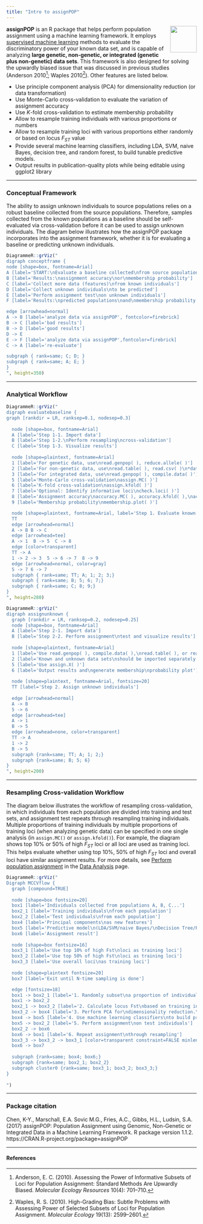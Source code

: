 ```yaml
---
title: "Intro to assignPOP"
---
```


<img src="https://www.r-project.org/logo/Rlogo.svg" width="70" align="right"> 

**assignPOP** is an R package that helps perform population assignment using a machine learning framework. It employs [supervised machine learning](https://en.wikipedia.org/wiki/Supervised_learning) methods to evaluate the discriminatory power of your known data set, and is capable of analyzing **large genetic, non-genetic, or integrated (genetic plus non-genetic) data sets**. This framework is also designed for solving the upwardly biased issue that was discussed in previous studies (Anderson 2010^[Anderson, E. C. (2010). Assessing the Power of Informative Subsets of Loci for Population Assignment: Standard Methods Are Upwardly Biased. *Molecular Ecology Resources* 10(4): 701–710.]; Waples 2010^[Waples, R. S. (2010). High-Grading Bias: Subtle Problems with Assessing Power of Selected Subsets of Loci for Population Assignment. *Molecular Ecology* 19(13): 2599–2601.]). Other features are listed below.

- Use principle component analysis (PCA) for dimensionality reduction (or data transformation)
- Use Monte-Carlo cross-validation to evaluate the variation of assignment accuracy
- Use *K*-fold cross-validation to estimate membership probability
- Allow to resample training individuals with various proportions or numbers
- Allow to resample training loci with various proportions either randomly or based on locus *F~ST~* value
- Provide several machine learning classifiers, including LDA, SVM, naive Bayes, decision tree, and random forest, to build tunable predictive models.
- Output results in publication-quality plots while being editable using ggplot2 library

***
### Conceptual Framework

The ability to assign unknown individuals to source populations relies on a robust baseline collected from the source populations. Therefore, samples collected from the known populations as a baseline should be self-evaluated via cross-validation before it can be used to assign unknown individuals. The diagram below illustrates how the assignPOP package incorporates into the assignment framework, whether it is for evaluating a baseline or predicting unknown individuals. 

```r
DiagrammeR::grViz("
digraph conceptframe {
node [shape=box, fontname=Arial]
A [label='START:\nEvaluate a baseline collected\nfrom source populations\n(known individuals)']
B [label='Results:\nassignment accuracy\nor\nmembership probability']
C [label='Collect more data (features)\nfrom known individuals']
D [label='Collect unknown individuals\nto be predicted']
E [label='Perform assignment test\non unknown individuals']
F [label='Results:\npredicted populations\nand\nmembership probability']

edge [arrowhead=normal]
A -> B [label='analyze data via assignPOP', fontcolor=firebrick]
B -> C [label='bad results']
B -> D [label='good results']
D -> E 
E -> F [label='analyze data via assignPOP',fontcolor=firebrick]
C -> A [label='re-evaluate']

subgraph { rank=same; C; D; }
subgraph { rank=same; A; E; }
}
", height=350)
```

***
### Analytical Workflow {#analyticalworkflow}

```r
DiagrammeR::grViz("
digraph evaluatebaseline {
graph [rankdir = LR, ranksep=0.1, nodesep=0.3]
  
  node [shape=box, fontname=Arial]
  A [label='Step 1-1. Import data']
  B [label='Step 1-2.\nPerform resampling\ncross-validation']
  C [label='Step 1-3. Visualize results']
  
  node [shape=plaintext, fontname=Arial]
  1 [label='For genetic data, use\nread.genpop( ), reduce.allele( )']
  2 [label='For non-genetic data, use\nread.table( ), read.csv( )\n*data imported as a data frame']
  3 [label='For integrated data, use\nread.genpop( ), compile.data( )']
  5 [label='Monte-Carlo cross-validation\nassign.MC( )']
  6 [label='K-fold cross-validation\nassign.kfold( )']
  7 [label='Optional: Identify informative loci\ncheck.loci( )']
  8 [label='Assignment accuracy\naccuracy.MC( ), accuracy.kfold( ),\naccuracy.plot( )']
  9 [label='Membership probability\nmembership.plot( )']

  node [shape=plaintext, fontname=Arial, label='Step 1. Evaluate known individuals', fontsize=20]
  TT
  edge [arrowhead=normal]
  A -> B B -> C
  edge [arrowhead=tee]
  A -> 1  B -> 5  C -> 8
  edge [color=transparent]
  TT -> A
  1 -> 2 -> 3  5 -> 6 -> 7  8 -> 9
  edge [arrowhead=normal, color=gray]
  5 -> 7 6 -> 7
  subgraph { rank=same; TT; A; 1; 2; 3;}
  subgraph { rank=same; B; 5; 6; 7;}
  subgraph { rank=same; C; 8; 9;}
}
", height=280)
```

```r
DiagrammeR::grViz("
digraph assignunknown {
  graph [rankdir = LR, ranksep=0.2, nodesep=0.25]
  node [shape=box, fontname=Arial]
  A [label='Step 2-1. Import data']
  B [label='Step 2-2. Perform assignment\ntest and visualize results']
  
  node [shape=plaintext, fontname=Arial]
  1 [label='Use read.genpop( ), compile.data( ),\nread.table( ), or read.csv( )']
  2 [label='Known and unknown data sets\nshould be imported separately']
  5 [label='Use assign.X( )']
  6 [label='Output results and\ngenerate membership\nprobability plot']
  
  node [shape=plaintext, fontname=Arial, fontsize=20]
  TT [label='Step 2. Assign unknown individuals']
  
  edge [arrowhead=normal]
  A -> B
  5 -> 6
  edge [arrowhead=tee]
  A -> 1 
  B -> 5
  edge [arrowhead=none, color=transparent]
  TT -> A
  1 -> 2
  B -> 5
  subgraph {rank=same; TT; A; 1; 2;}
  subgraph {rank=same; B; 5; 6}
}          
", height=200)

```

***
### Resampling Cross-validation Workflow {#RCVworkflow}
The diagram below illustrates the workflow of resampling cross-validation, in which individuals from each population are divided into training and test sets, and assignment test repeats through resampling training individuals. Multiple proportions of training individuals by multiple proportions of training loci (when analyzing genetic data) can be specified in one single analysis (in `assign.MC()` or `assign.kfold()`). For example, the diagram shows top 10% or 50% of high *F~ST~* loci or all loci are used as training loci. This helps evaluate whether using top 10%, 50% of high *F~ST~* loci and overall loci have similar assignment results. For more details, see [Perform population assignment](http://alexkychen.github.io/assignPOP/analyze.html#performassignment) in the [Data Analysis](http://alexkychen.github.io/assignPOP/analyze.html) page.      

```r
DiagrammeR::grViz("
Digraph MCCVflow {
  graph [compound=TRUE]
  
  node [shape=box fontsize=20]
  box1 [label='Individuals collected from populations A, B, C...']
  box2_1 [label='Training individuals\nfrom each population']
  box2_2 [label='Test individuals\nfrom each population'] 
  box4 [label='Principal components\nas new features']
  box5 [label='Predictive model\n(LDA/SVM/naive Bayes/\nDecision Tree/Random Forest)']
  box6 [label='Assignment result']
  
  node [shape=box fontsize=16]
  box3_1 [label='Use top 10% of high Fst\nloci as training loci']
  box3_2 [label='Use top 50% of high Fst\nloci as training loci']
  box3_3 [label='Use overall loci\nas training loci']
  
  node [shape=plaintext fontsize=20]
  box7 [label='Exit until N-time sampling is done']

  edge [fontsize=18]
  box1 -> box2_1 [label='1. Randomly subset\na proportion of individuals\nas training set; rest\nused as test set']
  box1 -> box2_2 
  box2_1 -> box3_2 [label='2. Calculate locus Fst\nbased on training individuals\nand subset a proportion of loci\nas training loci' lhead=cluster0]
  box3_2 -> box4 [label='3. Perform PCA for\ndimensionality reduction.\n(Optional for non-genetic data)' ltail=cluster0]
  box4 -> box5 [label='4. Use machine learning classifiers\nto build predictive models']
  box5 -> box2_2 [label='5. Perform assignment\non test individuals']
  box2_2 -> box6
  box6 -> box1 [label='6. Repeat assignment\nthrough resampling']
  box3_3 -> box3_2 -> box3_1 [color=transparent constraint=FALSE minlen=0]
  box6 -> box7
  
  subgraph {rank=same; box4; box6;}
  subgraph {rank=same; box2_1; box2_2}
  subgraph cluster0 {rank=same; box3_1; box3_2; box3_3;}
}
                  
")
```

***
### Package citation 
Chen, K-Y., Marschall, E.A. Sovic M.G., Fries, A.C., Gibbs, H.L., Ludsin, S.A. (2017) assignPOP: Population Assignment using Genomic, Non-Genetic or Integrated Data in a Machine Learning Framework. R package version 1.1.2. https://CRAN.R-project.org/package=assignPOP

***
#### References

